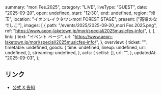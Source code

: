   summary: "mori Fes.2025",
  category: "LIVE",
  liveType: "GUEST",
  date: "2025-09-20",
  open: undefined,
  start: "12:30",
  end: undefined,
  region: "埼玉",
  location: "イオンレイクタウンmori FOREST STAGE",
  present: ["高嶺のなでしこ"],
  images: [
    {
      path: "/events/2025/2025-09-20_mori Fes.2025.png",
      ref: "https://www.aeon-laketown.jp/mori/special/2025musicfes-info/",
    },
  ],
  link: {
    text: "イベント ページ",
    url: "https://www.aeon-laketown.jp/mori/special/2025musicfes-info/",
  },
  overview: {
    ticket: "",
    timetable: undefined,
    goods: {
      time: undefined,
      lineup: undefined,
      url: undefined,
    },
    streaming: undefined,
  },
  acts: {
    setlist: [],
    url: "",
  },
  updatedAt: "2025-09-03",
};

## リンク

- [公式 X 告知](https://x.com/takanenofficial/status/1963123642956439611)
